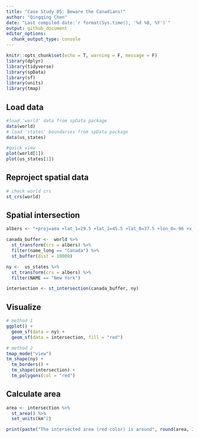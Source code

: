 ```yaml
---
title: "Case Study 05: Beware the Canadians!"
author: "Qingqing Chen"
date: "Last compiled date:`r format(Sys.time(), '%d %B, %Y')`"
output: github_document
editor_options: 
  chunk_output_type: console
---
```



```r
knitr::opts_chunk$set(echo = T, warning = F, message = F)
library(dplyr)
library(tidyverse)
library(spData)
library(sf)
library(units)
library(tmap)
```

 
## Load data 
```r
#load 'world' data from spData package
data(world)  
# load 'states' boundaries from spData package
data(us_states)
```
 
 
```r
#quick view 
plot(world[1]) 
plot(us_states[1])
```
 

## Reproject spatial data
```r
# check world crs 
st_crs(world)
```
 
## Spatial intersection 
```r
albers <- "+proj=aea +lat_1=29.5 +lat_2=45.5 +lat_0=37.5 +lon_0=-96 +x_0=0 +y_0=0 +ellps=GRS80 +datum=NAD83 +units=m +no_defs"

canada_buffer <-  world %>% 
  st_transform(crs = albers) %>% 
  filter(name_long == "Canada") %>% 
  st_buffer(dist = 10000)

ny <-  us_states %>% 
  st_transform(crs = albers) %>% 
  filter(NAME == "New York")

intersection <- st_intersection(canada_buffer, ny)
```

 
## Visualize

```r
# method 1
ggplot() +
  geom_sf(data = ny) +
  geom_sf(data = intersection, fill = "red")
```

```r
# method 2
tmap_mode("view")
tm_shape(ny) +
  tm_borders() +
  tm_shape(intersection) +
  tm_polygons(col = "red")
```


## Calculate area
```r
area <- intersection %>% 
  st_area() %>% 
  set_units(km^2)

print(paste("The intersected area (red color) is around", round(area, 2), "km\u00B2"))
```

 